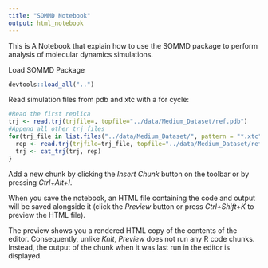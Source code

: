 ```yaml
---
title: "SOMMD Notebook"
output: html_notebook
---
```


This is A Notebook that explain how to use the SOMMD package to perform analysis of molecular dynamics simulations. 

Load SOMMD Package

```r
devtools::load_all("..")
```
Read simulation files from pdb and xtc with a for cycle:


```r
#Read the first replica
trj <- read.trj(trjfile=, topfile="../data/Medium_Dataset/ref.pdb")
#Append all other trj files
for(trj_file in list.files("../data/Medium_Dataset/", pattern = "*.xtc")[-1]){
  rep <- read.trj(trjfile=trj_file, topfile="../data/Medium_Dataset/ref.pdb")
  trj <- cat_trj(trj, rep)
}
```


Add a new chunk by clicking the *Insert Chunk* button on the toolbar or by pressing *Ctrl+Alt+I*.

When you save the notebook, an HTML file containing the code and output will be saved alongside it (click the *Preview* button or press *Ctrl+Shift+K* to preview the HTML file).

The preview shows you a rendered HTML copy of the contents of the editor. Consequently, unlike *Knit*, *Preview* does not run any R code chunks. Instead, the output of the chunk when it was last run in the editor is displayed.
